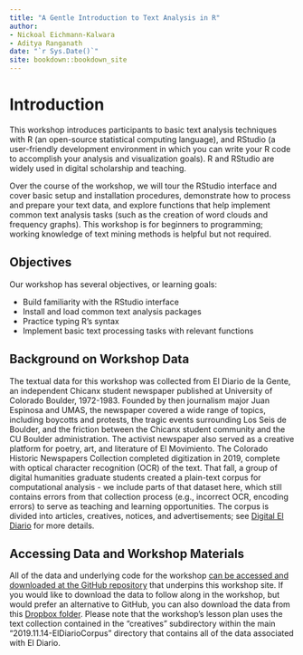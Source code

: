 ```yaml
--- 
title: "A Gentle Introduction to Text Analysis in R"
author:
- Nickoal Eichmann-Kalwara
- Aditya Ranganath
date: "`r Sys.Date()`"
site: bookdown::bookdown_site
---
```


# Introduction

This workshop introduces participants to basic text analysis techniques with R (an open-source statistical computing language), and RStudio (a user-friendly development environment in which you can write your R code to accomplish your analysis and visualization goals). R and RStudio are widely used in digital scholarship and teaching. 

Over the course of the workshop, we will tour the RStudio interface and cover basic setup and installation procedures, demonstrate how to process and prepare your text data, and explore functions that help implement common text analysis tasks (such as the creation of word clouds and frequency graphs). This workshop is for beginners to programming; working knowledge of text mining methods is helpful but not required.

## Objectives 

Our workshop has several objectives, or learning goals:

* Build familiarity with the RStudio interface
* Install and load common text analysis packages
* Practice typing R’s syntax
* Implement basic text processing tasks with relevant functions 

## Background on Workshop Data

The textual data for this workshop was collected from El Diario de la Gente, an independent Chicanx student newspaper published at University of Colorado Boulder, 1972-1983. Founded by then journalism major Juan Espinosa and UMAS, the newspaper covered a wide range of topics, including boycotts and protests, the tragic events surrounding Los Seis de Boulder, and the friction between the Chicanx student community and the CU Boulder administration. The activist newspaper also served as a creative platform for poetry, art, and literature of El Movimiento. The Colorado Historic Newspapers Collection completed digitization in 2019, complete with optical character recognition (OCR) of the text. That fall, a group of digital humanities graduate students created a plain-text corpus for computational analysis - we include parts of that dataset here, which still contains errors from that collection process (e.g., incorrect OCR, encoding errors) to serve as teaching and learning opportunities. The corpus is divided into articles, creatives, notices, and advertisements; see [Digital El Diario](https://digitaleldiario.com) for more details.

## Accessing Data and Workshop Materials

All of the data and underlying code for the workshop [can be accessed and downloaded at the GitHub repository](https://github.com/aranganath24/gentle_text_analysis) that underpins this workshop site. If you would like to download the data to follow along in the workshop, but would prefer an alternative to GitHub, you can also download the data from this [Dropbox folder](https://www.dropbox.com/sh/wm6zjivcsen96fm/AAAlws0YlrQsPiSgmbRZJv-Xa?dl=0). Please note that the workshop's lesson plan uses the text collection contained in the "creatives" subdirectory within the main "2019.11.14-ElDiarioCorpus" directory that contains all of the data associated with El Diario.  




